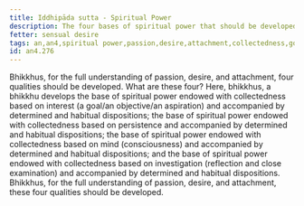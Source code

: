 ```yaml
---
title: Iddhipāda sutta - Spiritual Power
description: The four bases of spiritual power that should be developed for the full understanding of passion, desire, and attachment.
fetter: sensual desire
tags: an,an4,spiritual power,passion,desire,attachment,collectedness,goal,aspiration,interest,objective,determined,habitual dispositions,persistence,mind,consciousness,investigation,reflection,close examination
id: an4.276
---
```


Bhikkhus, for the full understanding of passion, desire, and attachment, four qualities should be developed. What are these four? Here, bhikkhus, a bhikkhu develops the base of spiritual power endowed with collectedness based on interest (a goal/an objective/an aspiration) and accompanied by determined and habitual dispositions; the base of spiritual power endowed with collectedness based on persistence and accompanied by determined and habitual dispositions; the base of spiritual power endowed with collectedness based on mind (consciousness) and accompanied by determined and habitual dispositions; and the base of spiritual power endowed with collectedness based on investigation (reflection and close examination) and accompanied by determined and habitual dispositions. Bhikkhus, for the full understanding of passion, desire, and attachment, these four qualities should be developed.